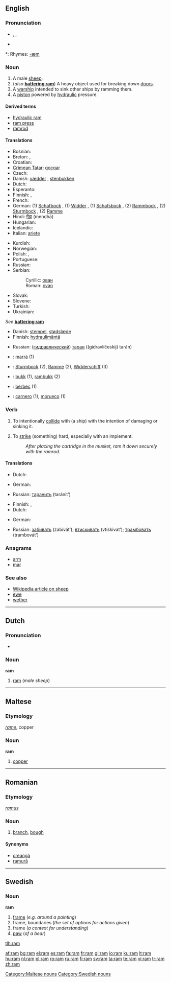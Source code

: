 {{see|Ram|RAM|ram-|ramm-}}
{{wikipedia|dab=ram}}
==English==

===Pronunciation===
* {{enPR|răm}}, {{IPA|/ræm/}}, {{SAMPA|/r{m/}}
* {{audio|en-us-ram.ogg|Audio (US)}}

*: Rhymes: [[Rhymes:English:-æm|-æm]]

===Noun===
{{en-noun}}

# A male [[sheep]].
# (''also'' '''[[battering ram]]''') A heavy object used for breaking down [[door]]s.
# A [[warship]] intended to sink other ships by ramming them.
# A [[piston]] powered by [[hydraulic]] pressure.

====Derived terms====
* [[hydraulic ram]]
* [[ram press]]
* [[ramrod]]

====Translations====
{{trans-top|male sheep}}
* Bosnian: {{t-|bs|ovan|m}}
* Breton: {{t+|br|maout|m}}, {{t-|br|tourz|m}}
* Croatian: {{t-|hr|ovan|m}}
* [[Crimean Tatar]]: [[qoçqar]]
* Czech: {{t-|cs|beran|m}}
* Danish: [[vædder]] {{m}}, [[stenbukken]] {{c}}
* Dutch: {{t+|nl|ram|m}}
* Esperanto: {{t-|eo|virŝafo}}
* Finnish: {{t+|fi|pässi}}, {{t+|fi|oinas}}
* French: {{t+|fr|bélier|m}}
* German: (1) [[Schafbock]] {{m}}, (1) [[Widder]] {{m}}, (1) [[Schafsbock]] {{m}}, (2) [[Rammbock]] {{m}}, (2) [[Sturmbock]] {{m}}, (2) [[Ramme]] {{f}}
* Hindi: [[मेंढ़ा]] (menḍhā) {{m}}
* Hungarian: {{t+|hu|kos}}
* Icelandic: {{t+|is|hrútur|m}}
* Italian: [[ariete]] {{m}}<!--"montone" is a wether, which is not the same thing-->
{{trans-mid}}
* Kurdish: {{t+|ku|به‌ران|sc=KUchar}}
* Norwegian: {{t+|no|vær|m}}
* Polish: {{t+|pl|tryk|m}}, {{t+|pl|baran|m}}
* Portuguese: {{t+|pt|carneiro|m}}
* Russian: {{t+|ru|баран|m|tr=barán|sc=Cyrl}}
* Serbian:
*: Cyrillic: [[ован#Serbian|ован]] {{m}}
*: Roman: [[ovan#Serbian|ovan]] {{m}}
* Slovak: {{t-|sk|baran|m}}
* Slovene: {{t+|sl|oven|m}}
* Turkish: {{t+|tr|koç}}
* Ukrainian: {{t-|uk|баран|tr=barán|sc=Cyrl|xs=Ukrainian}}
{{trans-bottom}}

{{trans-top|battering ram}}
''See'' '''[[battering ram]]'''
{{trans-bottom}}

{{trans-top|warship that sinks other ships by ramming them}}
{{trans-mid}}
{{trans-bottom}}

{{trans-top|piston powered by hydraulic pressure}}
* Danish: [[stempel]], [[stødslæde]]
* Finnish: [[hydraulimäntä]]
{{trans-mid}}
* Russian: ([[гидравлический]]) [[таран]] ((gidravlíčeskij) tarán) {{m}}
{{trans-bottom}}

{{checktrans-top}}
* {{ttbc|Catalan}}: [[marrà]] {{m}} (1)
* {{ttbc|German}}: [[Sturmbock]] {{m}} (2), [[Ramme]] {{f}} (2), [[Widderschiff]] {{n}} (3)
* {{ttbc|Norwegian}}: [[bukk]] {{m}} (1), [[rambukk]] {{m}} (2)
* {{ttbc|Romanian}}: [[berbec]] (1)
* {{ttbc|Spanish}}: [[carnero]] {{m}} (1), [[morueco]] {{m}} (1)
{{trans-bottom}}

===Verb===
{{en-verb|ram|m|ed}}

# {{transitive}} To intentionally [[collide]] with (a ship) with the intention of damaging or sinking it.
# {{transitive}} To [[strike]] (something) hard, especially with an implement.
#: ''After placing the cartridge in the musket, ram it down securely with the ramrod.''

====Translations====
{{trans-top|intentionally collide with (a ship)}}
* Dutch: {{t-|nl|rammen}}
{{trans-mid}}
* German: {{t-|de|rammen}}
{{trans-mid}}
* Russian: [[таранить]] (taránit’)
{{trans-bottom}}

{{trans-top|strike (something) hard}}
* Finnish: {{t+|fi|iskeä}}, {{t+|fi|lyödä}}
* Dutch: {{t-|nl|rammen}}
{{trans-mid}}
* German: {{t-|de|rammen}}
{{trans-mid}}
* Russian: [[забивать]] (zabivát’); [[втискивать]] (vtískivat’); [[трамбовать]] (trambovát’)
{{trans-bottom}}

===Anagrams===
* [[arm]]
* [[mar]]

===See also===
* [[w:sheep|Wikipedia article on sheep]]
* [[ewe]]
* [[wether]]

----

==Dutch==

===Pronunciation===
* {{IPA|/ram/}}

===Noun===
'''ram'''

# [[ram#English|ram]] (''male sheep'')

----

==Maltese==

===Etymology===
{{It.}} ''[[rame]]'', copper

===Noun===
'''ram'''

# [[copper]]

[[Category:Maltese nouns]]

----

==Romanian==

===Etymology===
{{L.|ro}} ''[[ramus]]''

===Noun===
{{ro-noun|gend=n|pl=ramuri}}

# {{rare|lang=ro}} [[branch]], [[bough]]

====Synonyms====
* [[creangă]]
* [[ramură]]

----

==Swedish==

===Noun===
'''ram''' {{c}}
{{sv-noun-reg-ar}}

# [[frame]] (''e.g. around a painting'')
# frame, boundaries (''the set of options for actions given'')
# frame (''a context for understanding'')
# [[paw]] (''of a bear'')

[[Category:Swedish nouns]]

[[tlh:ram]]

[[af:ram]]
[[bg:ram]]
[[el:ram]]
[[es:ram]]
[[fa:ram]]
[[fr:ram]]
[[gl:ram]]
[[io:ram]]
[[ku:ram]]
[[lt:ram]]
[[hu:ram]]
[[nl:ram]]
[[pl:ram]]
[[ro:ram]]
[[ru:ram]]
[[fi:ram]]
[[sv:ram]]
[[ta:ram]]
[[te:ram]]
[[vi:ram]]
[[tr:ram]]
[[zh:ram]]